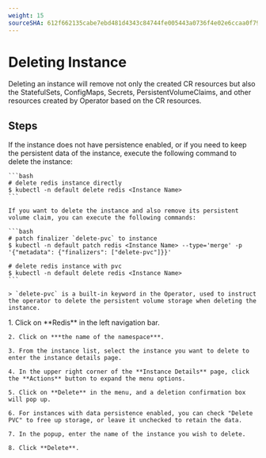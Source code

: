 ```yaml
---
weight: 15
sourceSHA: 612f662135cabe7ebd481d4343c84744fe005443a0736f4e02e6ccaa0f79ff7e
---
```


# Deleting Instance

Deleting an instance will remove not only the created CR resources but also the StatefulSets, ConfigMaps, Secrets, PersistentVolumeClaims, and other resources created by Operator based on the CR resources.

## Steps

<Tabs>
  <Tab label="CLI">
    If the instance does not have persistence enabled, or if you need to keep the persistent data of the instance, execute the following command to delete the instance:

    ```bash
    # delete redis instance directly
    $ kubectl -n default delete redis <Instance Name>
    ```

    If you want to delete the instance and also remove its persistent volume claim, you can execute the following commands:

    ```bash
    # patch finalizer `delete-pvc` to instance
    $ kubectl -n default patch redis <Instance Name> --type='merge' -p '{"metadata": {"finalizers": ["delete-pvc"]}}'

    # delete redis instance with pvc
    $ kubectl -n default delete redis <Instance Name>
    ```

    > `delete-pvc` is a built-in keyword in the Operator, used to instruct the operator to delete the persistent volume storage when deleting the instance.
  </Tab>

  <Tab label="Web Console">
    1. Click on **Redis** in the left navigation bar.

    2. Click on ***the name of the namespace***.

    3. From the instance list, select the instance you want to delete to enter the instance details page.

    4. In the upper right corner of the **Instance Details** page, click the **Actions** button to expand the menu options.

    5. Click on **Delete** in the menu, and a deletion confirmation box will pop up.

    6. For instances with data persistence enabled, you can check "Delete PVC" to free up storage, or leave it unchecked to retain the data.

    7. In the popup, enter the name of the instance you wish to delete.

    8. Click **Delete**.
  </Tab>
</Tabs>
